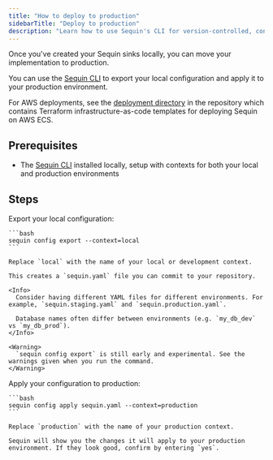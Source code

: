 ```yaml
---
title: "How to deploy to production"
sidebarTitle: "Deploy to production"
description: "Learn how to use Sequin's CLI for version-controlled, consistent deployments across environments."
---
```


Once you've created your Sequin sinks locally, you can move your implementation to production.

You can use the [Sequin CLI](/reference/cli/overview) to export your local configuration and apply it to your production environment.

For AWS deployments, see the [deployment directory](https://github.com/sequinstream/sequin/tree/main/deployment) in the repository which contains Terraform infrastructure-as-code templates for deploying Sequin on AWS ECS.

## Prerequisites

- The [Sequin CLI](/reference/cli/overview) installed locally, setup with contexts for both your local and production environments

## Steps

<Steps>
  <Step title="Export your configuration">
    Export your local configuration:

    ```bash
    sequin config export --context=local
    ```

    Replace `local` with the name of your local or development context.

    This creates a `sequin.yaml` file you can commit to your repository.

    <Info>
      Consider having different YAML files for different environments. For example, `sequin.staging.yaml` and `sequin.production.yaml`.

      Database names often differ between environments (e.g. `my_db_dev` vs `my_db_prod`).
    </Info>

    <Warning>
      `sequin config export` is still early and experimental. See the warnings given when you run the command.
    </Warning>
  </Step>

  <Step title="Apply to production">
    Apply your configuration to production:

    ```bash
    sequin config apply sequin.yaml --context=production
    ```

    Replace `production` with the name of your production context.

    Sequin will show you the changes it will apply to your production environment. If they look good, confirm by entering `yes`.
  </Step>
</Steps>